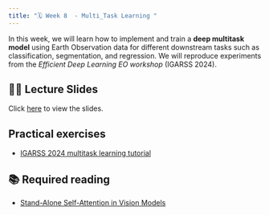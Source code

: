 ```yaml
---
title: "🗓️ Week 8  - Multi_Task Learning "
---
```


In this  week, we will learn how to implement and train  a **deep multitask model** using Earth Observation data for different downstream tasks such as classification, segmentation, and regression. We will reproduce experiments from the *Efficient Deep Learning EO workshop* (IGARSS 2024).

## 👨‍🏫 Lecture Slides 

Click [here](https://drive.google.com/file/d/1KY9Sjd3UzLHd9f0nyBGBWPw17eygdHvh/view?usp=sharing) to view the slides.

## Practical exercises

- [IGARSS 2024 multitask learning tutorial](https://github.com/HSG-AIML/IGARSS2023_EfficientDeepLearningEO/blob/main/02-mtl/lab_mtl.ipynb)

## 📚  Required reading

- [Stand-Alone Self-Attention in Vision Models](https://proceedings.neurips.cc/paper/2019/file/3416a75f4cea9109507cacd8e2f2aefc-Paper.pdf)

